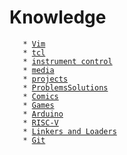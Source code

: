 = Knowledge =
    * [[Vim]]
    * [[tcl]]
    * [[instrument control]]
    * [[media]]
    * [[projects]]
    * [[ProblemsSolutions]]
    * [[Comics]]
    * [[Games]]
    * [[Arduino]]
    * [[RISC-V]]
    * [[Linkers and Loaders]]
    * [[Git]]
